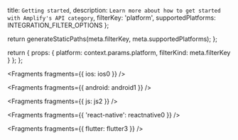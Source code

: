   title: `Getting started`,
  description: `Learn more about how to get started with Amplify's API category`,
  filterKey: 'platform',
  supportedPlatforms: INTEGRATION_FILTER_OPTIONS
};



  return generateStaticPaths(meta.filterKey, meta.supportedPlatforms);
};

  return {
    props: {
      platform: context.params.platform,
      filterKind: meta.filterKey
    }
  };
};


<Fragments fragments={{ ios: ios0 }} />


<Fragments fragments={{ android: android1 }} />


<Fragments fragments={{ js: js2 }} />


<Fragments fragments={{ 'react-native': reactnative0 }} />


<Fragments fragments={{ flutter: flutter3 }} />
